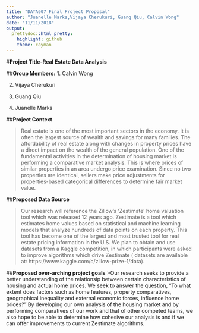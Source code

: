 ```yaml
---
title: "DATA607_Final Project Proposal"
author: "Juanelle Marks,Vijaya Cherukuri, Guang Qiu, Calvin Wong"
date: "11/11/2018"
output:
  prettydoc::html_pretty:
    highlight: github
    theme: cayman
---
```


#**Project Title-Real Estate Data Analysis**

##**Group Members:**
1. Calvin Wong

2. Vijaya Cherukuri

3. Guang Qiu

4. Juanelle Marks

##**Project Context**

>Real estate is one of the most important sectors in the economy. It is often the largest source of wealth and savings for many families. The affordability of real estate along with changes in property prices have a direct impact on the wealth of the general population. One of the fundamental activities in the determination of housing market  is performing a comparative market analysis. This is where prices of similar properties in an area undergo price examination. Since no two properties are identical, sellers make price adjustments for properties-based categorical differences to determine fair market value.


##**Proposed Data Source**

>Our research will reference the  Zillow’s 'Zestimate' home valuation tool which was released 12 years ago. Zestimate is a tool which estimates home values based on statistical and machine learning models that analyze hundreds of data points on each property. This tool has become one of the largest and most trusted tool for real estate pricing information in the U.S. We plan to  obtain and use datasets from a Kaggle competition, in which participants were asked to improve algorithms which drive Zestimate ( datasets are available at: https://www.kaggle.com/c/zillow-prize-1/data). 


##**Proposed over-arching  project goals**
>Our research seeks to provide a better understanding of the relationsip between certain characteristics of  housing and actual home prices. We seek to answer the question, "To what extent does factors such as home features, property comparatives, geographical inequality and external economic forces, influence home prices?" By developing our own analysis of the housing market and by performing comparatives of our work and  that of other competed teams, we also hope to be able to determine how cohesive our analysis is and if we can offer improvements to current Zestimate algorithms.


